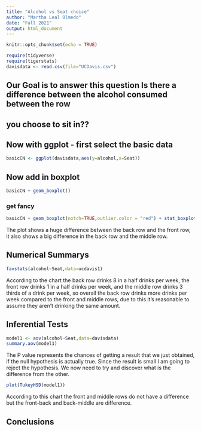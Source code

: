```yaml
---
title: "Alcohol vs Seat choice"
author: "Martha Leal Olmedo"
date: "Fall 2021"
output: html_document
---
```


```r
knitr::opts_chunk$set(echo = TRUE)
```

```r
require(tidyverse)
require(tigerstats)
davisdata <- read.csv(file="UCDavis.csv")
```
## Our Goal is to answer this question Is there a difference between the alcohol consumed between the row
## you choose to sit in??

## Now with ggplot - first select the basic data

```r
basicCN <- ggplot(davisdata,aes(y=alcohol,x=Seat))
```
## Now add in boxplot

```r
basicCN + geom_boxplot()
```
  
  
### get fancy  

```r
basicCN + geom_boxplot(notch=TRUE,outlier.color = "red") + stat_boxplot(geom ='errorbar') + labs(title="Fancy notch boxplot \n with 2 lines")
```

The plot shows a huge difference between the back row and the front row, it also shows a big difference in the back row and the middle row.

## Numerical Summarys 
```r
favstats(alcohol~Seat,data=ucdavis1)
```

According to the chart the back row drinks 8 in a half drinks per week, the front row drinks 1 in a half drinks per week, and the middle row drinks 3 thirds of a drink per week, so overall the back row drinks more drinks per week compared to the front and middle rows, due to this it's reasonable to assume they aren't drinking the same amount.

## Inferential Tests
```r
model1 <- aov(alcohol~Seat,data=davisdata)
summary.aov(model1)
```
The P value represents the chances of getting a result that we just obtained, if the null hypothesis is actually true. Since the result is small I am going to reject the hypothesis.
We now need to try and discover what is the difference from the other.
```r
plot(TukeyHSD(model1))
```

According to this chart the front and middle rows do not have a difference but the front-back and back-middle are difference.

## Conclusions


